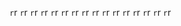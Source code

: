 ```r
```r
```r
```r
```r
```r
```r
```r
```r
```r
```r
```r
```r
```r
```r
```r
```r
```r
```r
```r
```r
```r
```r
```r
```r
```r
```r
```r
```r
```r
```r
```r
